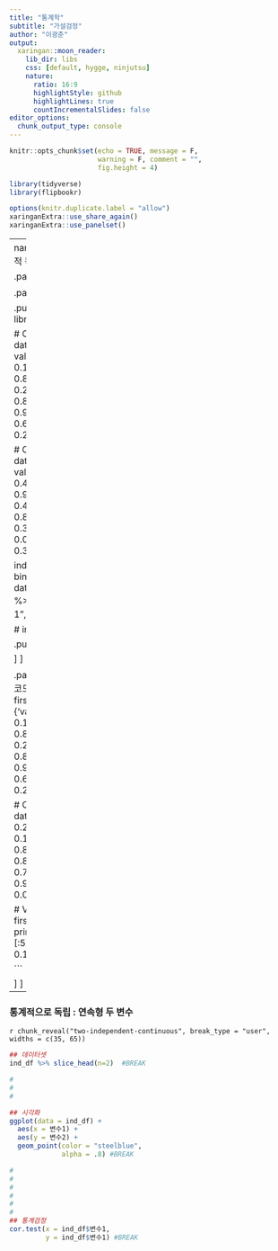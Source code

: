 ```yaml
---
title: "통계학"
subtitle: "가설검정"
author: "이광춘"
output:
  xaringan::moon_reader:
    lib_dir: libs
    css: [default, hygge, ninjutsu]
    nature:
      ratio: 16:9
      highlightStyle: github
      highlightLines: true
      countIncrementalSlides: false
editor_options: 
  chunk_output_type: console
---
```


```r
knitr::opts_chunk$set(echo = TRUE, message = F, 
                      warning = F, comment = "",
                      fig.height = 4)

library(tidyverse)
library(flipbookr)

options(knitr.duplicate.label = "allow")
xaringanExtra::use_share_again()
xaringanExtra::use_panelset()
```


---
name: anscombe
### 통계적 독립 데이터셋

.panelset[

.panel[.panel-name[R 코드]

.pull-left[
```r
library(tidyverse)

# Create first dataset
dataset1 <- data.frame(
  value = c(0.72, 0.61, 0.35, 0.19, 0.47, 0.99, 0.12, 0.84, 0.65, 0.38, 
            0.01, 0.25, 0.96, 0.77, 0.54, 0.82, 0.36, 0.43, 0.06, 0.92, 
            0.21, 0.17, 0.78, 0.68, 0.94, 0.40, 0.52, 0.29)
)

# Create second dataset
dataset2 <- data.frame(
  value = c(0.82, 0.23, 0.67, 0.42, 0.91, 0.17, 0.56, 0.95, 0.03, 0.87, 
            0.74, 0.45, 0.28, 0.88, 0.51, 0.85, 0.10, 0.72, 0.80, 0.35, 
            0.57, 0.90, 0.33, 0.06, 0.59, 0.01, 0.23, 0.39)
)

ind_df <- bind_cols(dataset1, dataset2) %>% 
  as_tibble() %>% 
  set_names(c("변수1", "변수2"))

# ind_df
```
]

.pull-right[
```r
ind_df
```

]
]

.panel[.panel-name[파이썬 코드]
```python
# Create first dataset
dataset1 = {'value': [0.72, 0.61, 0.35, 0.19, 0.47, 0.99, 0.12, 0.84, 0.65, 0.38, 
                     0.01, 0.25, 0.96, 0.77, 0.54, 0.82, 0.36, 0.43, 0.06, 0.92, 
                     0.21, 0.17, 0.78, 0.68, 0.94, 0.40, 0.52, 0.29]}

# Create second dataset
dataset2 = {'value': [0.82, 0.23, 0.67, 0.42, 0.91, 0.17, 0.56, 0.95, 0.03, 0.87, 
                     0.74, 0.45, 0.28, 0.88, 0.51, 0.85, 0.10, 0.72, 0.80, 0.35, 
                     0.57, 0.90, 0.33, 0.06, 0.59, 0.01, 0.23, 0.39, 0.64]}

# View first few rows of first dataset
print(list(dataset1.values())[:5])
# [0.72, 0.61, 0.35, 0.19, 0.47]


```

]
]


---
### 통계적으로 독립 : 연속형 두 변수

`r chunk_reveal("two-independent-continuous", break_type = "user", widths = c(35, 65))`


```r
## 데이터셋
ind_df %>% slice_head(n=2)  #BREAK

#
#
#

## 시각화
ggplot(data = ind_df) +
  aes(x = 변수1) +
  aes(y = 변수2) +
  geom_point(color = "steelblue",
             alpha = .8) #BREAK

#
#
#
#
#
#
## 통계검정
cor.test(x = ind_df$변수1, 
         y = ind_df$변수1) #BREAK
```

